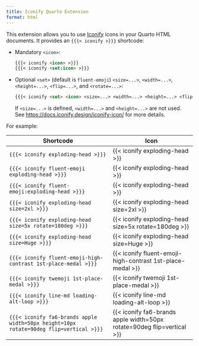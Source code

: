 ```yaml
---
title: Iconify Quarto Extension
format: html
---
```


This extension allows you to use [Iconify](https://icon-sets.iconify.design/) icons in your Quarto HTML documents.
It provides an `{{{< iconify >}}}` shortcode:

- Mandatory `<icon>`:
  ``` markdown
  {{{< iconify <icon> >}}}
  {{{< iconify <set:icon> >}}}
  ```

- Optional `<set>` (default is `fluent-emoji`) `<size=...>`, `<width=...>`, `<height=...>`, `<flip=...>`, and `<rotate=...>`:
  ``` markdown
  {{{< iconify <set> <icon> <size=...> <width=...> <height=...> <flip=...> <rotate=...> >}}}
  ```
  If `<size=...>` is defined, `<width=...>` and `<height=...>` are not used.  
  See <https://docs.iconify.design/iconify-icon/> for more details.

For example:

| Shortcode                                                                              | Icon                                                                   |
| -------------------------------------------------------------------------------------- | ---------------------------------------------------------------------- |
| `{{{< iconify exploding-head >}}}`                                                     | {{< iconify exploding-head >}}                                         |
| `{{{< iconify fluent-emoji exploding-head >}}}`                                        | {{< iconify exploding-head >}}                                         |
| `{{{< iconify fluent-emoji:exploding-head >}}}`                                        | {{< iconify exploding-head >}}                                         |
| `{{{< iconify exploding-head size=2xl >}}}`                                            | {{< iconify exploding-head size=2xl >}}                                |
| `{{{< iconify exploding-head size=5x rotate=180deg >}}}`                               | {{< iconify exploding-head size=5x rotate=180deg >}}                   |
| `{{{< iconify exploding-head size=Huge >}}}`                                           | {{< iconify exploding-head size=Huge >}}                               |
| `{{{< iconify fluent-emoji-high-contrast 1st-place-medal >}}}`                         | {{< iconify fluent-emoji-high-contrast 1st-place-medal >}}             |
| `{{{< iconify twemoji 1st-place-medal >}}}`                                            | {{< iconify twemoji 1st-place-medal >}}                                |
| `{{{< iconify line-md loading-alt-loop >}}}`                                           | {{< iconify line-md loading-alt-loop >}}                               |
| `{{{< iconify fa6-brands apple width=50px height=10px rotate=90deg flip=vertical >}}}` | {{< iconify fa6-brands apple width=50px rotate=90deg flip=vertical >}} |

